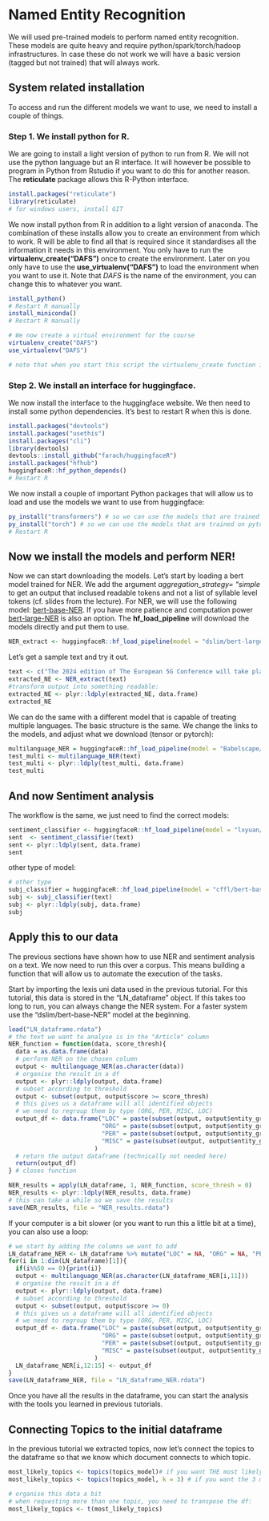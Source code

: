 # Named Entity Recognition

We will used pre-trained models to perform named entity recognition. These models are quite heavy and require python/spark/torch/hadoop infrastructures. In case these do not work we will have a basic version (tagged but not trained) that will always work.

## System related installation

To access and run the different models we want to use, we need to install a couple of things. 

### Step 1. We install python for R.

We are going to install a light version of python to run from R. We will not use the python language but an R interface. It will however be possible to program in Python from Rstudio if you want to do this for another reason. The **reticulate** package allows this R-Python interface.

```r
install.packages("reticulate")
library(reticulate)
# for windows users, install GIT
```

We now install python from R in addition to a light version of anaconda. The combination of these installs allow you to create an environment from which to work. R will be able to find all that is required since it standardises all the information it needs in this environment. You only have to run the **virtualenv_create("DAFS")** once to create the environment. Later on you only have to use the **use_virtualenv("DAFS")** to load the environment when you want to use it. Note that *DAFS* is the name of the environment, you can change this to whatever you want. 

```r
install_python()
# Restart R manually
install_miniconda()
# Restart R manually

# We now create a virtual environment for the course
virtualenv_create("DAFS")
use_virtualenv("DAFS")

# note that when you start this script the virtualenv_create function is no longer required. You only run it once to create the environment.
```

### Step 2. We install an interface for huggingface.

We now install the interface to the huggingface website. We then need to install some python dependencies. It's best to restart R when this is done. 

```r
install.packages("devtools")
install.packages("usethis")
install.packages("cli")
library(devtools)
devtools::install_github("farach/huggingfaceR")
install.packages("hfhub")
huggingfaceR::hf_python_depends()
# Restart R
```


We now install a couple of important Python packages that will allow us to load and use the models we want to use from huggingface:

```r
py_install("transformers") # so we can use the models that are trained on tensorflow
py_install("torch") # so we can use the models that are trained on pytorch
# Restart R
```

## Now we install the models and perform NER!

Now we can start downloading the models. Let's start by loading a bert model trained for NER. We add the argument *aggregation_strategy= "simple* to get an output that inclused readable tokens and not a list of syllable level tokens (cf. slides from the lecture). For NER, we will use the following model: [bert-base-NER](https://huggingface.co/dslim/bert-base-NER). If you have more patience and computation power [bert-large-NER](https://huggingface.co/dslim/bert-large-NER) is also an option. The **hf_load_pipeline** will download the models directly and put them to use. 

```r
NER_extract <- huggingfaceR::hf_load_pipeline(model = "dslim/bert-large-NER", task = "ner", aggregation_strategy = "simple")
```
Let's get a sample text and try it out.

```r
text <- c("The 2024 edition of The European 5G Conference will take place on 30-31 January at the Hotel nhow Brussels Bloom. Now, in its 8th year, the conference has an established reputation as Brussels’ leading meeting place for discussion on 5G policy. Registration is now available – secure your place today. The event will, once again, provide the opportunity to hear from high-level policymakers and industry stakeholders on key themes such as investment, security, sustainability, emerging business models, and connectivity. It will provide an update on progress that has been made towards the 2030 ‘Path to the Digital Decade’ targets, as well as offering a first opportunity to examine the outcomes from WRC-23 and at what this may mean for the future connectivity environment around 5G and future technologies. By looking back at the lessons learnt to date and forward to the path towards 5G Advanced and 6G, the event will provide a comprehensive insight into all the key policy aspects that are shaping the 5G ecosystem in Europe.")
extracted_NE <- NER_extract(text)
#transform output into something readable:
extracted_NE <- plyr::ldply(extracted_NE, data.frame)
extracted_NE
```

We can do the same with a different model that is capable of treating multiple languages. The basic structure is the same. We change the links to the models, and adjust what we download (tensor or pytorch):

```r
multilanguage_NER = huggingfaceR::hf_load_pipeline(model = "Babelscape/wikineural-multilingual-ner", tokenizer = "Babelscape/wikineural-multilingual-ner", task = "ner", aggregation_strategy="simple")
test_multi <- multilanguage_NER(text)
test_multi <- plyr::ldply(test_multi, data.frame)
test_multi
```


## And now Sentiment analysis

The workflow is the same, we just need to find the correct models:

```r
sentiment_classifier <- huggingfaceR::hf_load_pipeline(model = "lxyuan/distilbert-base-multilingual-cased-sentiments-student", tokenizer = "lxyuan/distilbert-base-multilingual-cased-sentiments-student", top_k = 4)
sent  <- sentiment_classifier(text)
sent <- plyr::ldply(sent, data.frame)
sent
```
other type of model:

```r
# other type
subj_classifier = huggingfaceR::hf_load_pipeline(model = "cffl/bert-base-styleclassification-subjective-neutral", tokenizer = "cffl/bert-base-styleclassification-subjective-neutral", task="text-classification")
subj <- subj_classifier(text)
subj <- plyr::ldply(subj, data.frame)
subj
```
## Apply this to our data

The previous sections have shown how to use NER and sentiment analysis on a text. We now need to run this over a corpus. This means building a function that will allow us to automate the execution of the tasks.

Start by importing the lexis uni data used in the previous tutorial. For this tutorial, this data is stored in the "LN_dataframe" object. If this takes too long to run, you can always change the NER system. For a faster system use the "dslim/bert-base-NER" model at the beginning.

```r
load("LN_dataframe.rdata")
# the text we want to analyse is in the "Article" column
NER_function = function(data, score_thresh){
  data = as.data.frame(data)
  # perform NER on the chosen column
  output <- multilanguage_NER(as.character(data))
  # organise the result in a df
  output <- plyr::ldply(output, data.frame)
  # subset according to threshold
  output <- subset(output, output$score >= score_thresh)
  # this gives us a dataframe will all identified objects
  # we need to regroup them by type (ORG, PER, MISC, LOC)
  output_df <- data.frame("LOC" = paste(subset(output, output$entity_group == "LOC")$word, collapse = ";"),
                          "ORG" = paste(subset(output, output$entity_group == "ORG")$word, collapse = ";"),
                          "PER" = paste(subset(output, output$entity_group == "PER")$word, collapse = ";"),
                          "MISC" = paste(subset(output, output$entity_group == "MISC")$word, collapse = ";")
                        )
  # return the output dataframe (technically not needed here)
  return(output_df)
} # closes function

NER_results = apply(LN_dataframe, 1, NER_function, score_thresh = 0)
NER_results <- plyr::ldply(NER_results, data.frame)
# this can take a while so we save the results
save(NER_results, file = "NER_results.rdata")
```

If your computer is a bit slower (or you want to run this a little bit at a time), you can also use a loop:

```r
# we start by adding the columns we want to add
LN_dataframe_NER <- LN_dataframe %>% mutate("LOC" = NA, "ORG" = NA, "PER" = NA, "MISC"= NA)
for(i in 1:dim(LN_dataframe)[1]){
  if(i%%50 == 0){print(i)}
  output <- multilanguage_NER(as.character(LN_dataframe_NER[i,11]))
  # organise the result in a df
  output <- plyr::ldply(output, data.frame)
  # subset according to threshold
  output <- subset(output, output$score >= 0)
  # this gives us a dataframe will all identified objects
  # we need to regroup them by type (ORG, PER, MISC, LOC)
  output_df <- data.frame("LOC" = paste(subset(output, output$entity_group == "LOC")$word, collapse = ";"),
                          "ORG" = paste(subset(output, output$entity_group == "ORG")$word, collapse = ";"),
                          "PER" = paste(subset(output, output$entity_group == "PER")$word, collapse = ";"),
                          "MISC" = paste(subset(output, output$entity_group == "MISC")$word, collapse = ";")
                        )
  LN_dataframe_NER[i,12:15] <- output_df
}
save(LN_dataframe_NER, file = "LN_dataframe_NER.rdata")
```

Once you have all the results in the dataframe, you can start the analysis with the tools you learned in previous tutorials.


## Connecting Topics to the initial dataframe

In the previous tutorial we extracted topics, now let's connect the topics to the dataframe so that we know which document connects to which topic.

```r
most_likely_topics <- topics(topics_model)# if you want THE most likely topic
most_likely_topics <- topics(topics_model, k = 3) # if you want the 3 most likely

# organise this data a bit
# when requesting more than one topic, you need to transpose the df:
most_likely_topics <- t(most_likely_topics)
```



